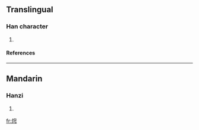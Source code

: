 ==Translingual==
===Han character===
{{Han char|rn=86|rad=火|as=08|sn=12|four=|canj=火十金弓 (FJCN)}}
# {{defn|Han|sort=火08}}
====References====
{{Han ref|kx=0674.150|dkj=19129|dj=1086.050|hdz=32211.050|uh=712A|ud=28970}}

----
==Mandarin==
===Hanzi===
{{cmn-hanzi|pin=[[qiōng]] (qiong1)|wg=ch'iung<sup>1</sup>}}
# {{defn|Mandarin}}

[[fr:焪]]